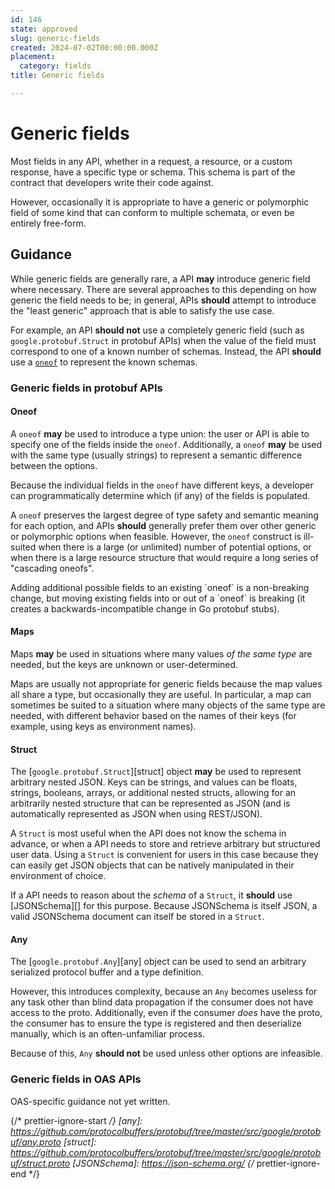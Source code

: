```yaml
---
id: 146
state: approved
slug: generic-fields
created: 2024-07-02T00:00:00.000Z
placement:
  category: fields
title: Generic fields

--- 
```


# Generic fields

Most fields in any API, whether in a request, a resource, or a custom response,
have a specific type or schema. This schema is part of the contract that
developers write their code against.

However, occasionally it is appropriate to have a generic or polymorphic field
of some kind that can conform to multiple schemata, or even be entirely
free-form.

## Guidance

While generic fields are generally rare, a API **may** introduce generic field
where necessary. There are several approaches to this depending on how generic
the field needs to be; in general, APIs **should** attempt to introduce the
"least generic" approach that is able to satisfy the use case.

For example, an API **should not** use a completely generic field (such as
`google.protobuf.Struct` in protobuf APIs) when the value of the field must
correspond to one of a known number of schemas. Instead, the API **should** use
a [`oneof`](./oneof) to represent the known schemas.

### Generic fields in protobuf APIs

#### Oneof

A `oneof` **may** be used to introduce a type union: the user or API is able to
specify one of the fields inside the `oneof`. Additionally, a `oneof` **may**
be used with the same type (usually strings) to represent a semantic difference
between the options.

Because the individual fields in the `oneof` have different keys, a developer
can programmatically determine which (if any) of the fields is populated.

A `oneof` preserves the largest degree of type safety and semantic meaning for
each option, and APIs **should** generally prefer them over other generic or
polymorphic options when feasible. However, the `oneof` construct is ill-suited
when there is a large (or unlimited) number of potential options, or when there
is a large resource structure that would require a long series of "cascading
oneofs".

<Aside type="note" title="Note">
  Adding additional possible fields to an existing `oneof` is a
  non-breaking change, but moving existing fields into or out of a `oneof` is
  breaking (it creates a backwards-incompatible change in Go protobuf stubs).
</Aside>

#### Maps

Maps **may** be used in situations where many values _of the same type_ are
needed, but the keys are unknown or user-determined.

Maps are usually not appropriate for generic fields because the map values all
share a type, but occasionally they are useful. In particular, a map can
sometimes be suited to a situation where many objects of the same type are
needed, with different behavior based on the names of their keys (for example,
using keys as environment names).

#### Struct

The [`google.protobuf.Struct`][struct] object **may** be used to represent
arbitrary nested JSON. Keys can be strings, and values can be floats, strings,
booleans, arrays, or additional nested structs, allowing for an arbitrarily
nested structure that can be represented as JSON (and is automatically
represented as JSON when using REST/JSON).

A `Struct` is most useful when the API does not know the schema in advance, or
when a API needs to store and retrieve arbitrary but structured user data.
Using a `Struct` is convenient for users in this case because they can easily
get JSON objects that can be natively manipulated in their environment of
choice.

If a API needs to reason about the _schema_ of a `Struct`, it **should** use
[JSONSchema][] for this purpose. Because JSONSchema is itself JSON, a valid
JSONSchema document can itself be stored in a `Struct`.

#### Any

The [`google.protobuf.Any`][any] object can be used to send an arbitrary
serialized protocol buffer and a type definition.

However, this introduces complexity, because an `Any` becomes useless for any
task other than blind data propagation if the consumer does not have access to
the proto. Additionally, even if the consumer _does_ have the proto, the
consumer has to ensure the type is registered and then deserialize manually,
which is an often-unfamiliar process.

Because of this, `Any` **should not** be used unless other options are
infeasible.

### Generic fields in OAS APIs

<Aside type="note" title="Note">
  OAS-specific guidance not yet written.
</Aside>

{/* prettier-ignore-start  */}
[any]: https://github.com/protocolbuffers/protobuf/tree/master/src/google/protobuf/any.proto
[struct]: https://github.com/protocolbuffers/protobuf/tree/master/src/google/protobuf/struct.proto
[JSONSchema]: https://json-schema.org/
{/* prettier-ignore-end  */}

